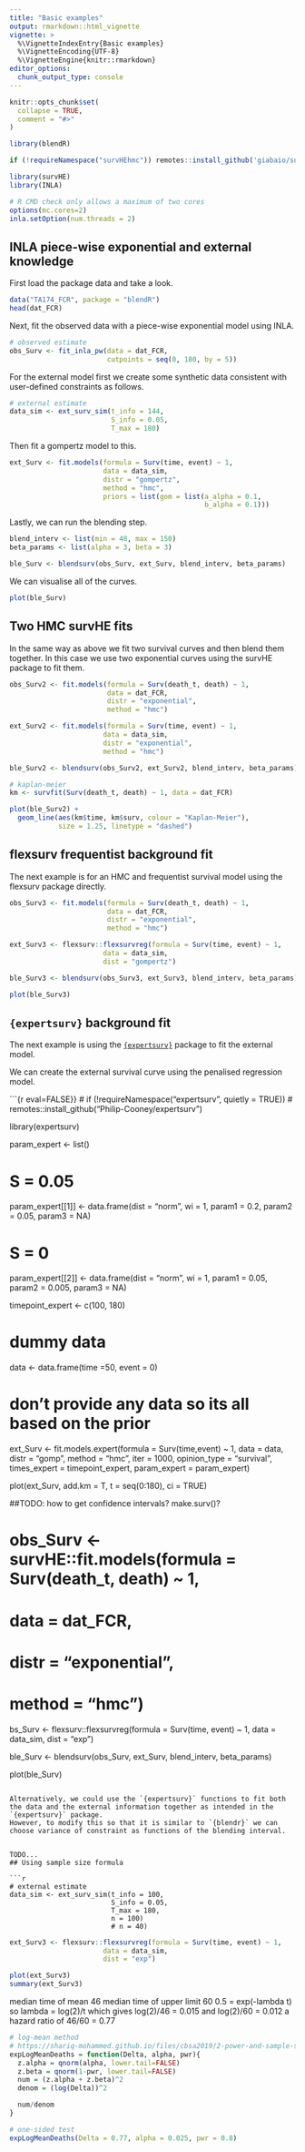 ```yaml
---
title: "Basic examples"
output: rmarkdown::html_vignette
vignette: >
  %\VignetteIndexEntry{Basic examples}
  %\VignetteEncoding{UTF-8}
  %\VignetteEngine{knitr::rmarkdown}
editor_options: 
  chunk_output_type: console
---
```


```r
knitr::opts_chunk$set(
  collapse = TRUE,
  comment = "#>"
)
```

```r
library(blendR)
```


```r
if (!requireNamespace("survHEhmc")) remotes::install_github('giabaio/survHEhmc')
```

```r
library(survHE)
library(INLA)
```

```r
# R CMD check only allows a maximum of two cores
options(mc.cores=2)
inla.setOption(num.threads = 2)
```


## INLA piece-wise exponential and external knowledge

First load the package data and take a look.

```r
data("TA174_FCR", package = "blendR")
head(dat_FCR)
```

Next, fit the observed data with a piece-wise exponential model using INLA.

```r
# observed estimate
obs_Surv <- fit_inla_pw(data = dat_FCR,
                        cutpoints = seq(0, 180, by = 5))
```

For the external model first we create some synthetic data consistent with user-defined constraints as follows.

```r
# external estimate
data_sim <- ext_surv_sim(t_info = 144,
                         S_info = 0.05,
                         T_max = 180)
```

Then fit a gompertz model to this.

```r
ext_Surv <- fit.models(formula = Surv(time, event) ~ 1,
                       data = data_sim,
                       distr = "gompertz",
                       method = "hmc",
                       priors = list(gom = list(a_alpha = 0.1,
                                                b_alpha = 0.1)))
```

Lastly, we can run the blending step.

```r
blend_interv <- list(min = 48, max = 150)
beta_params <- list(alpha = 3, beta = 3)

ble_Surv <- blendsurv(obs_Surv, ext_Surv, blend_interv, beta_params)
```

We can visualise all of the curves.

```r
plot(ble_Surv)
```

## Two HMC survHE fits

In the same way as above we fit two survival curves and then blend them together.
In this case we use two exponential curves using the survHE package to fit them.

```r
obs_Surv2 <- fit.models(formula = Surv(death_t, death) ~ 1,
                        data = dat_FCR,
                        distr = "exponential",
                        method = "hmc")

ext_Surv2 <- fit.models(formula = Surv(time, event) ~ 1,
                       data = data_sim,
                       distr = "exponential",
                       method = "hmc")
```

```r
ble_Surv2 <- blendsurv(obs_Surv2, ext_Surv2, blend_interv, beta_params)

# kaplan-meier
km <- survfit(Surv(death_t, death) ~ 1, data = dat_FCR)

plot(ble_Surv2) +
  geom_line(aes(km$time, km$surv, colour = "Kaplan-Meier"),
            size = 1.25, linetype = "dashed")
```

## flexsurv frequentist background fit

The next example is for an HMC and frequentist survival model using the flexsurv package directly.

```r
obs_Surv3 <- fit.models(formula = Surv(death_t, death) ~ 1,
                        data = dat_FCR,
                        distr = "exponential",
                        method = "hmc")

ext_Surv3 <- flexsurv::flexsurvreg(formula = Surv(time, event) ~ 1,
                       data = data_sim,
                       dist = "gompertz")

ble_Surv3 <- blendsurv(obs_Surv3, ext_Surv3, blend_interv, beta_params)

plot(ble_Surv3)
```

<!-- TODO -->
## `{expertsurv}` background fit

The next example is using the [`{expertsurv}`](https://github.com/Philip-Cooney/expertsurv) package to fit the external model.

We can create the external survival curve using the penalised regression model.

```{r eval=FALSE}}
# if (!requireNamespace("expertsurv", quietly = TRUE)) 
#   remotes::install_github("Philip-Cooney/expertsurv")

library(expertsurv)

param_expert <- list()

# S = 0.05
param_expert[[1]] <- data.frame(dist = "norm",
                                wi = 1,
                                param1 = 0.2,
                                param2 = 0.05,
                                param3 = NA)

# S = 0
param_expert[[2]] <- data.frame(dist = "norm",
                                wi = 1,
                                param1 = 0.05,
                                param2 = 0.005,
                                param3 = NA)

timepoint_expert <- c(100, 180)

# dummy data
data <- data.frame(time =50, event = 0)

# don't provide any data so its all based on the prior
ext_Surv <- fit.models.expert(formula = Surv(time,event) ~ 1,
                              data = data,
                              distr = "gomp",
                              method = "hmc",
                              iter = 1000,
                              opinion_type = "survival",
                              times_expert = timepoint_expert, 
                              param_expert = param_expert)

plot(ext_Surv, add.km = T, t = seq(0:180), ci = TRUE)


##TODO: how to get confidence intervals? make.surv()?

# obs_Surv <- survHE::fit.models(formula = Surv(death_t, death) ~ 1,
#                        data = dat_FCR,
#                        distr = "exponential",
#                        method = "hmc")

bs_Surv <- flexsurv::flexsurvreg(formula = Surv(time, event) ~ 1,
                       data = data_sim,
                       dist = "exp")

ble_Surv <- blendsurv(obs_Surv, ext_Surv, blend_interv, beta_params)

plot(ble_Surv)
```

Alternatively, we could use the `{expertsurv}` functions to fit both the data and the external information together as intended in the `{expertsurv}` package.
However, to modify this so that it is similar to `{blendr}` we can choose variance of constraint as functions of the blending interval.


TODO...
## Using sample size formula

```r
# external estimate
data_sim <- ext_surv_sim(t_info = 100,
                         S_info = 0.05,
                         T_max = 180,
                         n = 100)
                         # n = 40)
```

```r
ext_Surv3 <- flexsurv::flexsurvreg(formula = Surv(time, event) ~ 1,
                       data = data_sim,
                       dist = "exp")
```

```r
plot(ext_Surv3)
summary(ext_Surv3)
```

median time of mean 46
median time of upper limit 60
0.5 = exp(-lambda t) so lambda = log(2)/t
which gives log(2)/46 = 0.015 and log(2)/60 = 0.012
a hazard ratio of 46/60 = 0.77

```r
# log-mean method
# https://shariq-mohammed.github.io/files/cbsa2019/2-power-and-sample-size.html
expLogMeanDeaths = function(Delta, alpha, pwr){
  z.alpha = qnorm(alpha, lower.tail=FALSE)
  z.beta = qnorm(1-pwr, lower.tail=FALSE)
  num = (z.alpha + z.beta)^2
  denom = (log(Delta))^2

  num/denom
}
```

```r
# one-sided test
expLogMeanDeaths(Delta = 0.77, alpha = 0.025, pwr = 0.8)
```


